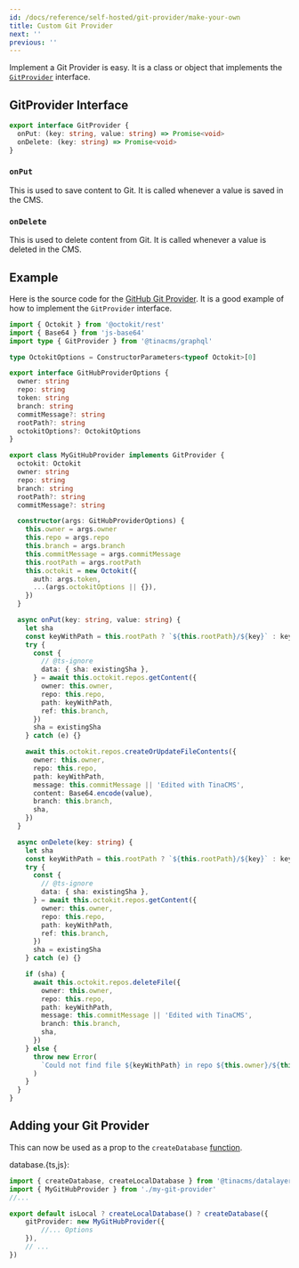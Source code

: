 ```yaml
---
id: /docs/reference/self-hosted/git-provider/make-your-own
title: Custom Git Provider
next: ''
previous: ''
---
```


Implement a Git Provider is easy. It is a class or object that implements the [`GitProvider`](#gitprovider-interface) interface.

## GitProvider Interface

```ts
export interface GitProvider {
  onPut: (key: string, value: string) => Promise<void>
  onDelete: (key: string) => Promise<void>
}
```

### `onPut`

This is used to save content to Git. It is called whenever a value is saved in the CMS.

### `onDelete`

This is used to delete content from Git. It is called whenever a value is deleted in the CMS.

## Example

Here is the source code for the [GitHub Git Provider](/docs/reference/self-hosted/git-provider/github). It is a good example of how to implement the `GitProvider` interface.

```ts
import { Octokit } from '@octokit/rest'
import { Base64 } from 'js-base64'
import type { GitProvider } from '@tinacms/graphql'

type OctokitOptions = ConstructorParameters<typeof Octokit>[0]

export interface GitHubProviderOptions {
  owner: string
  repo: string
  token: string
  branch: string
  commitMessage?: string
  rootPath?: string
  octokitOptions?: OctokitOptions
}

export class MyGitHubProvider implements GitProvider {
  octokit: Octokit
  owner: string
  repo: string
  branch: string
  rootPath?: string
  commitMessage?: string

  constructor(args: GitHubProviderOptions) {
    this.owner = args.owner
    this.repo = args.repo
    this.branch = args.branch
    this.commitMessage = args.commitMessage
    this.rootPath = args.rootPath
    this.octokit = new Octokit({
      auth: args.token,
      ...(args.octokitOptions || {}),
    })
  }

  async onPut(key: string, value: string) {
    let sha
    const keyWithPath = this.rootPath ? `${this.rootPath}/${key}` : key
    try {
      const {
        // @ts-ignore
        data: { sha: existingSha },
      } = await this.octokit.repos.getContent({
        owner: this.owner,
        repo: this.repo,
        path: keyWithPath,
        ref: this.branch,
      })
      sha = existingSha
    } catch (e) {}

    await this.octokit.repos.createOrUpdateFileContents({
      owner: this.owner,
      repo: this.repo,
      path: keyWithPath,
      message: this.commitMessage || 'Edited with TinaCMS',
      content: Base64.encode(value),
      branch: this.branch,
      sha,
    })
  }

  async onDelete(key: string) {
    let sha
    const keyWithPath = this.rootPath ? `${this.rootPath}/${key}` : key
    try {
      const {
        // @ts-ignore
        data: { sha: existingSha },
      } = await this.octokit.repos.getContent({
        owner: this.owner,
        repo: this.repo,
        path: keyWithPath,
        ref: this.branch,
      })
      sha = existingSha
    } catch (e) {}

    if (sha) {
      await this.octokit.repos.deleteFile({
        owner: this.owner,
        repo: this.repo,
        path: keyWithPath,
        message: this.commitMessage || 'Edited with TinaCMS',
        branch: this.branch,
        sha,
      })
    } else {
      throw new Error(
        `Could not find file ${keyWithPath} in repo ${this.owner}/${this.repo}`
      )
    }
  }
}
```

## Adding your Git Provider

This can now be used as a prop to the `createDatabase` [function](/docs/reference/self-hosted/database-adapter/overview/#createdatabase-function).

database.{ts,js}:

```ts
import { createDatabase, createLocalDatabase } from '@tinacms/datalayer'
import { MyGitHubProvider } from './my-git-provider'
//...

export default isLocal ? createLocalDatabase() ? createDatabase({
    gitProvider: new MyGitHubProvider({
        //... Options
    }),
    // ...
})
```

